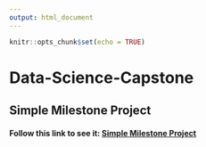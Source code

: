 ```yaml
---
output: html_document
---
```


```r
knitr::opts_chunk$set(echo = TRUE)
```

# Data-Science-Capstone

## Simple Milestone Project

#### Follow this link to see it: [Simple Milestone Project](https://rpubs.com/ptaal/milestone)

